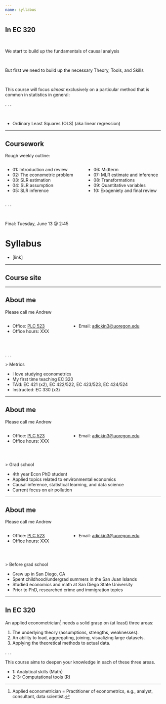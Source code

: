```yaml
---
name: syllabus
---
```


## In EC 320

<br>

We start to build up the fundamentals of [causal analysis]{.blue}

<br>

But first we need to build up the necessary [Theory]{.hi}, [Tools]{.hii}, and [Skills]{.hp}

<br>

This course will focus _almost_ exclusively on a particular method that is common in statistics in general:

. . .

<br>

- [Ordinary Least Squares (OLS)]{.note} [(aka linear regression)]{.tiny}

---

## Coursework

[Rough weekly outline:]{.hii}

:::: {.columns}

::: {.column width="50%"}
- [01:]{.hi} Introduction and review
- [02:]{.hi} The econometric problem
- [03:]{.hi} SLR estimation
- [04:]{.hi} SLR assumption
- [05:]{.hi} SLR inference
:::

::: {.column width="50%"}
- [06:]{.hi} [Midterm]{.hii}
- [07:]{.hi} MLR estimate and inference
- [08:]{.hi} Transformations
- [09:]{.hi} Quantitative variables
- [10:]{.hi} Exogeniety and final review
:::

::::

. . .

<br>

[Final:]{.hii} Tuesday, June 13 @ 2:45


# Syllabus{.inverse}

- [link]

---

## Course site


---

## About me

Please call me [Andrew]{.hii .big}

:::: {.columns}

::: {.column width="40%"}
- [Office:]{.hi} [PLC 523](https://map.uoregon.edu/7c6d0ffbd)
- [Office hours:]{.hi} XXX
:::

::: {.column width="60%"}
- [Email:]{.hi} [adickin3@uoregon.edu](adickin3@uoregon.edu)
:::

::::

<br>

. . .

[> Metrics]{.hi .big}

- I love studying econometrics
- My first time teaching EC 320
- [TA'd:]{.hii} EC 421 (x2), EC 422/522, EC 423/523, EC 424/524
- [Instructed:]{.hii} EC 330 (x3)

---

## About me {data-visibility="uncounted"}

Please call me [Andrew]{.hii .big}

:::: {.columns}

::: {.column width="40%"}
- [Office:]{.hi} [PLC 523](https://map.uoregon.edu/7c6d0ffbd)
- [Office hours:]{.hi} XXX
:::

::: {.column width="60%"}
- [Email:]{.hi} [adickin3@uoregon.edu](adickin3@uoregon.edu)
:::

::::

<br>

[> Grad school]{.hi .big}

- 4th year Econ PhD student
- Applied topics related to environmental economics
- Causal inference, statistical learning, and data science
- Current focus on air pollution

---

## About me {data-visibility="uncounted"}

Please call me [Andrew]{.hii .big}

:::: {.columns}

::: {.column width="40%"}
- [Office:]{.hi} [PLC 523](https://map.uoregon.edu/7c6d0ffbd)
- [Office hours:]{.hi} XXX
:::

::: {.column width="60%"}
- [Email:]{.hi} [adickin3@uoregon.edu](adickin3@uoregon.edu)
:::

::::

<br>

[> Before grad school]{.hi .big}

- Grew up in San Diego, CA
- Spent childhood/undergrad summers in the San Juan Islands
- Studied economics and math at San Diego State University
- Prior to PhD, researched crime and immigration topics

<!-- . . .

[> Outside of grad school]{.hi .big}

- Getting outside: backpacking, climbing, running, snorkling etc.
-  -->

---

## In EC 320

An applied econometrician^[Applied econometrician = Practitioner of econometrics, e.g., analyst, consultant, data scientist.] needs a solid grasp on (at least) three areas:

1. The underlying [theory]{.hi} (assumptions, strengths, weaknesses).
1. An ability to load, aggregating, joining, visualizing [large datasets]{.hi}.
1. [Applying]{.hi} the theoretical methods to [actual data]{.hi}.

. . .

This course aims to deepen your knowledge in each of these three areas.

::: incremental
- 1: Analytical skills [([Math]{.hi-red})]{.fragment}
- 2-3: Computational tools [([R]{.mono .big})]{.fragment}
:::

